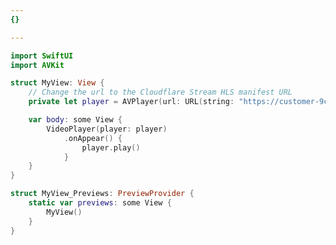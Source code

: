 ```yaml
---
{}

---
```


```swift
import SwiftUI
import AVKit

struct MyView: View {
    // Change the url to the Cloudflare Stream HLS manifest URL
    private let player = AVPlayer(url: URL(string: "https://customer-9cbb9x7nxdw5hb57.cloudflarestream.com/8f92fe7d2c1c0983767649e065e691fc/manifest/video.m3u8")!)

    var body: some View {
        VideoPlayer(player: player)
            .onAppear() {
                player.play()
            }
    }
}

struct MyView_Previews: PreviewProvider {
    static var previews: some View {
        MyView()
    }
}
```
